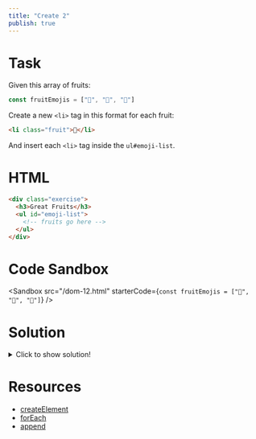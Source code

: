 ```yaml
---
title: "Create 2"
publish: true
---
```


# Task

Given this array of fruits:

```js
const fruitEmojis = ["🍏", "🍉", "🍍"]
```

Create a new `<li>` tag in this format for each fruit:

```html
<li class="fruit">🍏</li>
```

And insert each `<li>` tag inside the `ul#emoji-list`.

# HTML

```html
<div class="exercise">
  <h3>Great Fruits</h3>
  <ul id="emoji-list">
    <!-- fruits go here -->
  </ul>
</div>
```

# Code Sandbox
<Sandbox
  src="/dom-12.html"
  starterCode={`const fruitEmojis = ["🍏", "🍉", "🍍"]`}
/>

# Solution

<details>
  <summary>Click to show solution!</summary>

```javascript
const fruitEmojis = ["🍏", "🍉", "🍍"]
const emojiList = document.querySelector("#emoji-list")

fruitEmojis.forEach(function(emoji) {
  const li = document.createElement("li")
  li.className = "fruit"
  li.textContent = emoji
  emojiList.append(li)
})
```

</details>

# Resources

- [createElement](https://developer.mozilla.org/en-US/docs/Web/API/Document/createElement)
- [forEach](https://developer.mozilla.org/en-US/docs/Web/JavaScript/Reference/Global_Objects/Array/forEach)
- [append](https://developer.mozilla.org/en-US/docs/Web/API/ParentNode/append)
